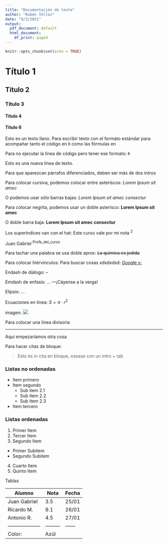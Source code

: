 ---
title: "Documentación de texto"
author: "Rubén Téllez"
date: "9/3/2021"
output:
  pdf_document: default
  html_document:
    df_print: paged
---

```{r setup, include=FALSE}
knitr::opts_chunk$set(echo = TRUE)
```


# Título 1

## Título 2

### Título 3

#### Título 4

#### Título 6

Esto es un texto llano. Para escribir texto con el formato estándar para acompañar tanto el código en `R` como las fórmulas en \LaTeX


Para no ejecutar la línea de código pero tener ese formato: `R`


Esto es una nueva línea de texto.


Para que aparezcan párrafos diferenciados, deben ser más de dos intros


Para colocar cursiva, podemos colocar entre asteríscos: *Lorem Ipsum sit amec*

O podemos usar sólo barras bajas: _Lorem Ipsum sit amec consectur_


Para colocar negrita, podemos usar un doble asterísco: **Lorem Ipsum sit amec**

O doble barra baja: __Lorem Ipsum sit amec consectur__


Los superíndices van con el hat: Este curso vale por mi nota ^2^

Juan Gabriel ^Profe_del_curso^


Para tachar una palabra se usa doble aprox: ~~La química es jodida~~


Para colocar hiérvínculos:
Para buscar cosas xdxdxdxd: [Google v:](https://www.google.com)


Endash de diálogo: --

Emdash de enfasis: ... ---¡Cáyense a la verga!

Elipsis: ...


Ecuaciones en línea: $S = \pi\cdot r^2$


imagen: ![](../mundo.png)



Para colocar una línea divisoria

***
Aquí empezaríamos otra cosa


Para hacer citas de bloque:

>Esto es in cita en bloque, osease con un intro + tab


### Listas no ordenadas

* Item primero
* Item segundo
  + Sub item 2.1
  + Sub item 2.2
  + Sub item 2.3
* Item tercero

### Listas ordenadas
1. Primer Item
2. Tercer Item
3. Segundo Item
  + Primer Subitem
  + Segundo Subitem
4. Cuarto Item
5. Quinto Item


Tablas

Alumno              |   Nota  | Fecha
--------------------|---------|-------
Juan Gabriel        | 3.5     | 25/01
Ricardo M.          | 9.1     | 26/01
Antonio R.          | 4.5     | 27/01
--------------------|---------|------
Color:              | Azúl    |
